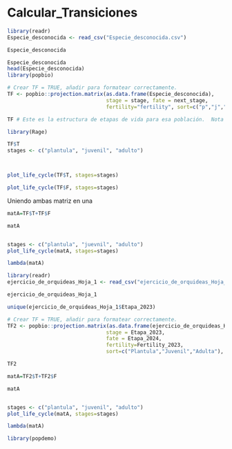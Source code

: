 # Calcular_Transiciones


```r
library(readr)
Especie_desconocida <- read_csv("Especie_desconocida.csv")

Especie_desconocida
```



```r
Especie_desconocida
head(Especie_desconocida)
library(popbio)

# Crear TF = TRUE, añadir para formatear correctamente.
TF <- popbio::projection.matrix(as.data.frame(Especie_desconocida), 
                                stage = stage, fate = next_stage, 
                                fertility="fertility", sort=c("p","j","a"), TF = TRUE)

TF # Este es la estructura de etapas de vida para esa población.  Nota que tenemos dos matrices, una de transiciones **T** y otra de fertilidad **F**. 
```



```r
library(Rage)
```


```r



TF$T
stages <- c("plantula", "juvenil", "adulto")



plot_life_cycle(TF$T, stages=stages)

plot_life_cycle(TF$F, stages=stages)

```

Uniendo ambas matriz en una

```r
matA=TF$T+TF$F

matA


stages <- c("plantula", "juevnil", "adulto")
plot_life_cycle(matA, stages=stages)

lambda(matA)
```

 

```r

library(readr)
ejercicio_de_orquideas_Hoja_1 <- read_csv("ejercicio_de_orquideas_Hoja_1.csv")

ejercicio_de_orquideas_Hoja_1

unique(ejercicio_de_orquideas_Hoja_1$Etapa_2023)
```


```r
# Crear TF = TRUE, añadir para formatear correctamente.
TF2 <- popbio::projection.matrix(as.data.frame(ejercicio_de_orquideas_Hoja_1), 
                                stage = Etapa_2023, 
                                fate = Etapa_2024, 
                                fertility=Fertility_2023, 
                                sort=c("Plantula","Juvenil","Adulta"), TF = TRUE)

TF2
```


```r
matA=TF2$T+TF2$F

matA


stages <- c("plantula", "juvenil", "adulto")
plot_life_cycle(matA, stages=stages)

lambda(matA)
```



```r

library(popdemo)



```


